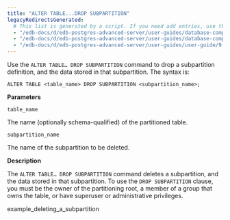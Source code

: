 ```yaml
---
title: "ALTER TABLE...DROP SUBPARTITION"
legacyRedirectsGenerated:
  # This list is generated by a script. If you need add entries, use the `legacyRedirects` key.
  - "/edb-docs/d/edb-postgres-advanced-server/user-guides/database-compatibility-for-oracle-developers-guide/9.6/Database_Compatibility_for_Oracle_Developers_Guide_v9.6.1.114.html"
  - "/edb-docs/d/edb-postgres-advanced-server/user-guides/database-compatibility-for-oracle-developers-guide/9.5/Database_Compatibility_for_Oracle_Developers_Guide.1.339.html"
  - "/edb-docs/d/edb-postgres-advanced-server/user-guides/user-guide/9.5/EDB_Postgres_Enterprise_Guide.1.063.html"
---
```


<div id="alter_table_drop_subpartition" class="registered_link"></div>

Use the `ALTER TABLE… DROP SUBPARTITION` command to drop a subpartition definition, and the data stored in that subpartition. The syntax is:

```text
ALTER TABLE <table_name> DROP SUBPARTITION <subpartition_name>;
```

**Parameters**

`table_name`

 The name (optionally schema-qualified) of the partitioned table.

`subpartition_name`

 The name of the subpartition to be deleted.

**Description**

The `ALTER TABLE… DROP SUBPARTITION` command deletes a subpartition, and the data stored in that subpartition. To use the `DROP SUBPARTITION` clause, you must be the owner of the partitioning root, a member of a group that owns the table, or have superuser or administrative privileges.

<div class="toctree" maxdepth="3">

example_deleting_a_subpartition

</div>

